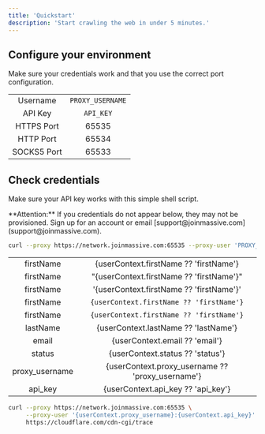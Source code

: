 ```yaml
---
title: 'Quickstart'
description: 'Start crawling the web in under 5 minutes.'
---
```


## Configure your environment

Make sure your credentials work and that you use the correct port configuration.

| | |
| :---: | :---: |
| Username    | `PROXY_USERNAME` |
| API Key     | `API_KEY` |
| HTTPS Port  | 65535 |
| HTTP Port   | 65534 |
| SOCKS5 Port | 65533 |

## Check credentials

Make sure your API key works with this simple shell script.

<Info>
  **Attention:** If you credentials do not appear below, they may not be provisioned. Sign up for an account or email [support@joinmassive.com](support@joinmassive.com).
</Info>

```bash
curl --proxy https://network.joinmassive.com:65535 --proxy-user 'PROXY_USERNAME:API_KEY' https://cloudflare.com/cdn-cgi/trace
```

|  |  |
| :---: | :---: |
| firstName | {userContext.firstName ?? 'firstName'} |
| firstName | "{userContext.firstName ?? 'firstName'}" |
| firstName | '{userContext.firstName ?? 'firstName'}' |
| firstName | `{userContext.firstName ?? 'firstName'}` |
| firstName | ```{userContext.firstName ?? 'firstName'}``` |
| lastName | {userContext.lastName ?? 'lastName'} |
| email | {userContext.email ?? 'email'} |
| status | {userContext.status ?? 'status'} |
| proxy_username | {userContext.proxy_username ?? 'proxy_username'} |
| api_key | {userContext.api_key ?? 'api_key'} |

```bash
curl --proxy https://network.joinmassive.com:65535 \
     --proxy-user '{userContext.proxy_username}:{userContext.api_key}' \
     https://cloudflare.com/cdn-cgi/trace
```
